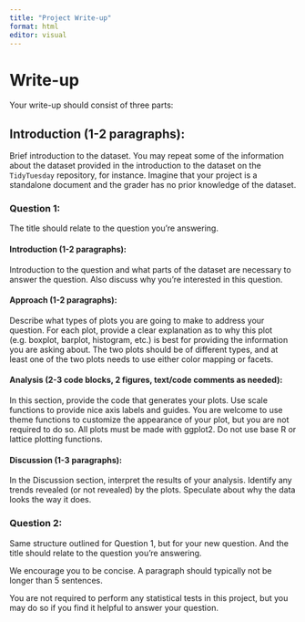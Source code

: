 ```yaml
---
title: "Project Write-up"
format: html
editor: visual
---
```


# Write-up
Your write-up should consist of three parts:

## Introduction (1-2 paragraphs): 

Brief introduction to the dataset. You may repeat some of the information about the dataset provided in the introduction to the dataset on the `TidyTuesday` repository, for instance. Imagine that your project is a standalone document and the grader has no prior knowledge of the dataset.

### Question 1: 
The title should relate to the question you’re answering.

#### Introduction (1-2 paragraphs): 
Introduction to the question and what parts of the dataset are necessary to answer the question. Also discuss why you’re interested in this question.

#### Approach (1-2 paragraphs):
Describe what types of plots you are going to make to address your question. For each plot, provide a clear explanation as to why this plot (e.g. boxplot, barplot, histogram, etc.) is best for providing the information you are asking about. The two plots should be of different types, and at least one of the two plots needs to use either color mapping or facets.

#### Analysis (2-3 code blocks, 2 figures, text/code comments as needed):
In this section, provide the code that generates your plots. Use scale functions to provide nice axis labels and guides. You are welcome to use theme functions to customize the appearance of your plot, but you are not required to do so. All plots must be made with ggplot2. Do not use base R or lattice plotting functions.

#### Discussion (1-3 paragraphs):
In the Discussion section, interpret the results of your analysis. Identify any trends revealed (or not revealed) by the plots. Speculate about why the data looks the way it does.

### Question 2: 
Same structure outlined for Question 1, but for your new question. And the title should relate to the question you’re answering.

We encourage you to be concise. A paragraph should typically not be longer than 5 sentences.

You are not required to perform any statistical tests in this project, but you may do so if you find it helpful to answer your question.

